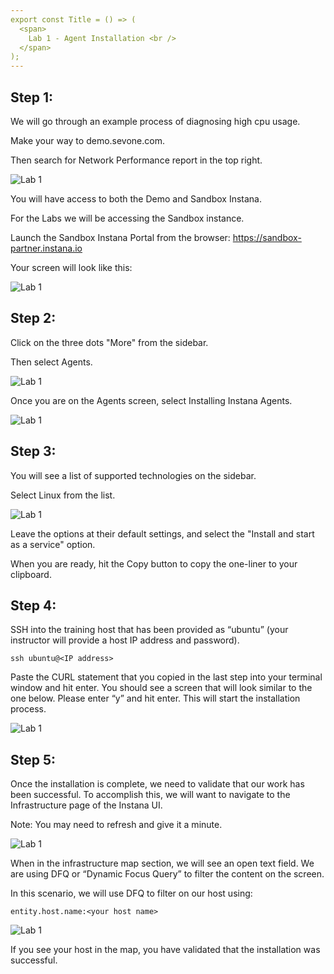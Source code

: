 ```yaml
---
export const Title = () => (
  <span>
    Lab 1 - Agent Installation <br />
  </span>
);
---
```

## Step 1: 

We will go through an example process of diagnosing high cpu usage. 

Make your way to demo.sevone.com.

Then search for Network Performance report in the top right.

![Lab 1](images/1.1.png)

You will have access to both the Demo and Sandbox Instana. 

For the Labs we will be accessing the Sandbox instance. 

Launch the Sandbox Instana Portal from the browser: https://sandbox-partner.instana.io 

Your screen will look like this: 

![Lab 1](images/lab1.2.png)

## Step 2:

Click on the three dots "More" from the sidebar.

Then select Agents.

![Lab 1](images/lab1.3.png)

Once you are on the Agents screen, select Installing Instana Agents.

![Lab 1](images/lab1.4.png)

## Step 3:

You will see a list of supported technologies on the sidebar. 

Select Linux from the list.

![Lab 1](images/lab1.5.png)

Leave the options at their default settings, and select the "Install and start as a service" option.

When you are ready, hit the Copy button to copy the one-liner to your clipboard.

## Step 4:

SSH into the training host that has been provided as “ubuntu” (your instructor will provide a host IP address and password).

```
ssh ubuntu@<IP address>
```

Paste the CURL statement that you copied in the last step into your terminal window and hit enter. 
You should see a screen that will look similar to the one below. Please enter “y” and hit enter. This will  start the installation process.

![Lab 1](images/lab1.6.png)

## Step 5:

Once the installation is complete, we need to validate that our work has been successful. 
To accomplish this, we will want to navigate to the Infrastructure page of the Instana UI. 

Note: You may need to refresh and give it a minute. 

![Lab 1](images/lab1.7.png)

When in the infrastructure map section, we will see an open text field. 
We are using DFQ or “Dynamic Focus Query” to filter the content on the screen. 

In this scenario, we will use DFQ to filter on our host using:

```
entity.host.name:<your host name> 
```

![Lab 1](images/lab1.8.png)

If you see your host in the map, you have validated that the installation was successful. 
